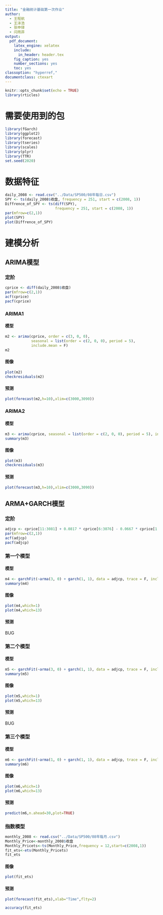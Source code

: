 ```yaml
---
title: "金融统计基础第一次作业"
author: 
  - 王程航
  - 王泽浩
  - 张申铎
  - 闫雨菲
output: 
  pdf_document: 
    latex_engine: xelatex
    include:
      in_header: header.tex
    fig_caption: yes
    number_sections: yes
    toc: yes
classoption: "hyperref,"
documentclass: ctexart
---
```


```r
knitr::opts_chunk$set(echo = TRUE)
library(rticles)
```

# 需要使用到的包

```r
library(fGarch)
library(ggplot2)
library(forecast)
library(tseries)
library(scales)
library(plyr)
library(TTR)
set.seed(2020)
```

# 数据特征

```r
daily_2008 <- read.csv("../Data/SP500/08年每日.csv")
SPY <- ts(daily_2008$收盘, frequency = 251, start = c(2008, 1))
Diffrence_of_SPY <- ts(diff(SPY), 
                       frequency = 251, start = c(2008, 1))
par(mfrow=c(2,1))
plot(SPY)
plot(Diffrence_of_SPY)
```

# 建模分析


## ARIMA模型

### 定阶

```r
cprice <- diff(daily_2008$收盘)
par(mfrow=c(2,1))
acf(cprice)
pacf(cprice)
```

### ARIMA1

#### 模型

```r
m2 <- arima(cprice, order = c(3, 0, 0), 
            seasonal = list(order = c(2, 0, 0), period = 5), 
            include.mean = F)
m2
```

#### 图像

```r
plot(m2)
checkresiduals(m2)
```

#### 预测

```r
plot(forecast(m2,h=10),xlim=c(3000,3090))
```

### ARIMA2

#### 模型

```r
m3 <- arima(cprice, seasonal = list(order = c(2, 0, 0), period = 5), include.mean = F)
summary(m3)
```

#### 图像

```r
plot(m3)
checkresiduals(m3)
```

#### 预测

```r
plot(forecast(m3,h=10),xlim=c(3000,3090))
```

## ARMA+GARCH模型

### 定阶

```r
adjcp <- cprice[11:3081] + 0.0817 * cprice[6:3076] - 0.0667 * cprice[1:3071]
par(mfrow=c(2,1))
acf(adjcp)
pacf(adjcp)
```

### 第一个模型

#### 模型

```r
m4 <- garchFit(~arma(3, 0) + garch(1, 1), data = adjcp, trace = F, include.mean = F)
summary(m4)
```

#### 图像

```r
plot(m4,which=1)
plot(m4,which=13)
```

#### 预测

BUG

### 第二个模型

#### 模型

```r
m5 <- garchFit(~arma(3, 0) + garch(1, 1), data = adjcp, trace = F, include.mean = F, cond.dist = "std")
summary(m5)
```

#### 图像

```r
plot(m5,which=1)
plot(m5,which=13)
```

#### 预测

BUG

### 第三个模型

#### 模型

```r
m6 <- garchFit(~arma(1, 0) + garch(1, 1), data = adjcp, trace = F, include.mean = F, cond.dist = "sstd")
summary(m6)
```

#### 图像

```r
plot(m6,which=1)
plot(m6,which=13)
```

#### 预测

```r
predict(m6,n.ahead=30,plot=TRUE)
```

### 指数模型


```r
monthly_2008 <- read.csv("../Data/SP500/08年每月.csv")
Monthly_Price<-monthly_2008$收盘
Monthly_Pricets<-ts(Monthly_Price,frequency = 12,start=c(2008,1))
fit_ets<-ets(Monthly_Pricets)
fit_ets
```

#### 图像

```r
plot(fit_ets)
```

#### 预测 

```r
plot(forecast(fit_ets),xlab="Time",flty=2)
```


```r
accuracy(fit_ets)
```


